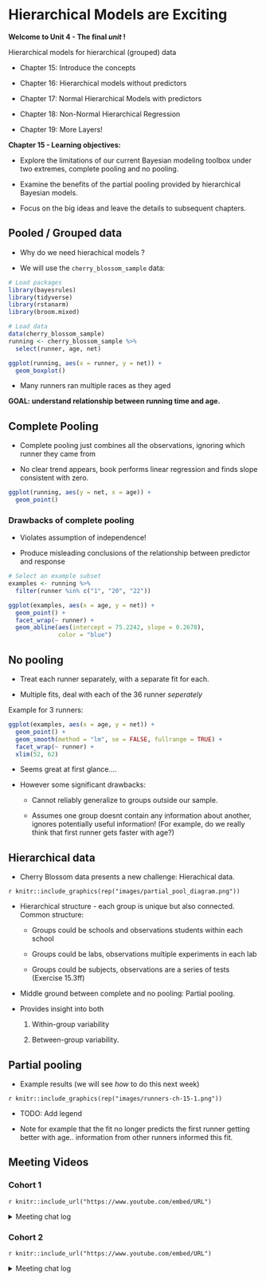 # Hierarchical Models are Exciting



**Welcome to Unit 4 - The final *unit* !**

Hierarchical models for hierarchical (grouped) data

- Chapter 15: Introduce the concepts

- Chapter 16: Hierarchical models without predictors

- Chapter 17: Normal Hierarchical Models with predictors

- Chapter 18: Non-Normal Hierarchical Regression

- Chapter 19: More Layers!


**Chapter 15 - Learning objectives:**

- Explore the limitations of our current Bayesian modeling toolbox under two extremes, complete pooling and no pooling.

- Examine the benefits of the partial pooling provided by hierarchical Bayesian models.

- Focus on the big ideas and leave the details to subsequent chapters.

## Pooled / Grouped data

- Why do we need hierachical models ? 

- We will use the `cherry_blossom_sample` data:

```r
# Load packages
library(bayesrules)
library(tidyverse)
library(rstanarm)
library(broom.mixed)

# Load data
data(cherry_blossom_sample)
running <- cherry_blossom_sample %>% 
  select(runner, age, net)

ggplot(running, aes(x = runner, y = net)) + 
  geom_boxplot()
```

- Many runners ran multiple races as they aged 

**GOAL: understand relationship between running time and age.**

## Complete Pooling

- Complete pooling just combines all the observations, ignoring which runner they came from

- No clear trend appears, book performs linear regression and finds slope consistent with zero.

```r
ggplot(running, aes(y = net, x = age)) + 
  geom_point()
```

### Drawbacks of complete pooling

- Violates assumption of independence! 

- Produce misleading conclusions of the relationship between predictor and response

```r
# Select an example subset
examples <- running %>% 
  filter(runner %in% c("1", "20", "22"))

ggplot(examples, aes(x = age, y = net)) + 
  geom_point() + 
  facet_wrap(~ runner) + 
  geom_abline(aes(intercept = 75.2242, slope = 0.2678), 
              color = "blue")
```



## No pooling

* Treat each runner separately, with a separate fit for each.

* Multiple fits, deal with each of the 36 runner *seperately*

Example for 3 runners:

```r
 


ggplot(examples, aes(x = age, y = net)) + 
  geom_point() + 
  geom_smooth(method = "lm", se = FALSE, fullrange = TRUE) + 
  facet_wrap(~ runner) + 
  xlim(52, 62)
```

* Seems great at first glance....

* However some significant drawbacks:
 
    - Cannot reliably generalize to groups outside our sample. 
    
    - Assumes one group doesnt contain any information about another, ignores potentially useful information! (For example, do we really think that first runner gets faster with age?)
    
## Hierarchical data



* Cherry Blossom data presents a new challenge: Hierachical data. 

`r knitr::include_graphics(rep("images/partial_pool_diagram.png"))`

* Hierarchical structure - each group is unique but also connected. Common structure:

    * Groups could be schools and observations students within each school
    
    * Groups could be labs, observations multiple experiments in each lab
    
    * Groups could be subjects, observations are a series of tests (Exercise 15.3ff)
    
* Middle ground between complete and no pooling: Partial pooling.

* Provides insight into both

    1. Within-group variability
    
    2. Between-group variability.

## Partial pooling

 

* Example results (we will see *how* to do this next week)

`r knitr::include_graphics(rep("images/runners-ch-15-1.png"))`

* TODO: Add legend

* Note for example that the fit no longer predicts the first runner getting better with age..  information from other runners informed this fit.

## Meeting Videos

### Cohort 1

`r knitr::include_url("https://www.youtube.com/embed/URL")`

<details>
<summary> Meeting chat log </summary>

```
LOG
```
</details>

### Cohort 2

`r knitr::include_url("https://www.youtube.com/embed/URL")`

<details>
<summary> Meeting chat log </summary>

```
LOG
```
</details>
